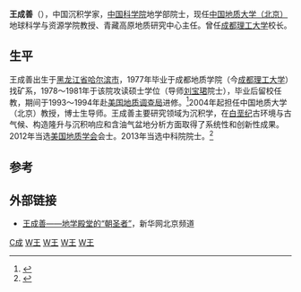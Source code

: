 {{Infobox_Person
| name = 王成善
|image= 
|box_width= 
|occupation= 中国地质大学（北京）地球科学与资源学院教授、青藏高原地质研究中心主任。
| period = 
|birth_name=
| other_names =
| Sex =男
|birth_date= 1951年
|birth_place= [[中國|中國]][[黑龙江省|黑龙江省]][[哈尔滨市|哈尔滨市]]
|death_date= 
|death_place= 
| nationality ={{PRC}}
| residence =
| party =
| religion =
| spouse = 
| relatives = 
|education= [[成都地质学院|成都地质学院]]
| past = 
{{Infobox_People_CAS
|学部=地学部
|专业=沉积学
|当选年=2013年
}}
| work =
|awards=
}}
'''王成善'''（{{bd|1951年|11月||catIdx=Wang,王}}），中国沉积学家，[[中国科学院|中国科学院]]地学部院士，现任[[中国地质大学（北京）|中国地质大学（北京）]]地球科学与资源学院教授、青藏高原地质研究中心主任。曾任[[成都理工大学|成都理工大学]]校长。

== 生平 ==
王成善出生于[[黑龙江省|黑龙江省]][[哈尔滨市|哈尔滨市]]，1977年毕业于成都地质学院（今[[成都理工大学|成都理工大学]]）找矿系，1978～1981年于该院攻读硕士学位（导师[[刘宝珺|刘宝珺]]院士），毕业后留校任教，期间于1993～1994年赴[[美国地质调查局|美国地质调查局]]进修。<ref>{{cite web| language =zh-cn| publisher =吉大图书馆| title =王成善教授| url =http://cylib.jlu.edu.cn/qikan/wsdxzy/wcs.htm| date =| accessdate =2013-12-27| deadurl =yes| archiveurl =https://web.archive.org/web/20131228043549/http://cylib.jlu.edu.cn/qikan/wsdxzy/wcs.htm| archivedate =2013-12-28}}</ref>2004年起担任中国地质大学（北京）教授，博士生导师。王成善主要研究领域为沉积学，在[[白垩纪|白垩纪]]古环境与古气候、构造隆升与沉积响应和含油气盆地分析方面取得了系统性和创新性成果。2012年当选[[美国地质学会|美国地质学会]]会士。2013年当选中科院院士。<ref>{{cite web | language = zh-cn | publisher = 中国地质大学（北京） | title = 我校王成善教授当选中国科学院院士 | url = http://www.cugb.edu.cn/detail.action?id=9467 | date =  | accessdate = 2013-12-27 | archive-url = https://web.archive.org/web/20131227134401/http://www.cugb.edu.cn/detail.action?id=9467 | archive-date = 2013-12-27 | dead-url = yes }}</ref>

==参考==
<references />

==外部链接==
*[https://web.archive.org/web/20130514163220/http://www.bj.xinhuanet.com/zt/2012-09/13/c_113046045.htm 王成善——地学殿堂的“朝圣者”]，新华网北京频道
{{中国科学院地学部院士}}

[[Category:王姓|C成]]
[[Category:中国科学院地学部院士|W王]]
[[Category:哈尔滨人|W王]]
[[Category:成都理工大学校友|W王]]
[[Category:中国地质大学校友|W王]]